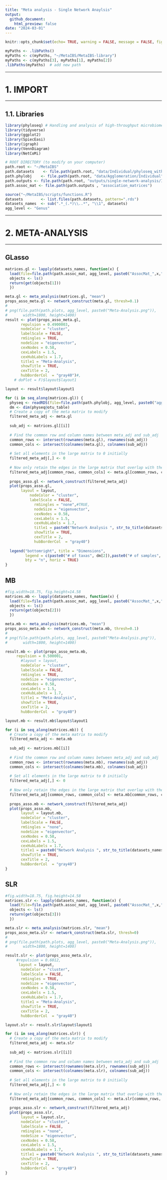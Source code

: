 ```yaml
---
title: "Meta analysis - Single Network Anaylsis"
output: 
  github_document:
    html_preview: false
date: "2024-03-01"
---
```


```r
knitr::opts_chunk$set(echo= TRUE, warning = FALSE, message = FALSE, fig.path="../../../outputs/single-network-analysis/Individual/plots/Genus/") 
```

```r
myPaths <- .libPaths()
myPaths <- c(myPaths, "~/MetaIBS/MetaIBS-library")
myPaths <- c(myPaths[3], myPaths[1], myPaths[2])
.libPaths(myPaths)  # add new path
```

***********
# 1. IMPORT
***********

## 1.1. Libraries

```r
library(phyloseq) # Handling and analysis of high-throughput microbiome census data.
library(tidyverse)
library(ggplot2)
library(SpiecEasi)
library(igraph)
library(VennDiagram)
library(NetCoMi)
```

```r
# ROOT DIRECTORY (to modify on your computer)
path.root <- "~/MetaIBS"
path.datasets    <- file.path(path.root, "data/Individual/phyloseq_without_tree")
path.phylobj    <- file.path(path.root, "data/Agglomeration/Individual")
path.outputs <- file.path(path.root, "outputs/single-network-analysis/Individual")
path.assoc_mat <- file.path(path.outputs , "association_matrices")

source("~/MetaIBS/scripts/functions.R")
datasets        <- list.files(path.datasets, pattern=".rds")
datasets_names  <- sub(".*_(.*)\\..*", "\\1", datasets)
agg_level <- "Genus"
```


******************
# 2. META-ANALYSIS
******************

## GLasso


```r
matrices.gl <- lapply(datasets_names, function(x) {
  load(file=file.path(path.assoc_mat, agg_level, paste0("AssocMat_",x,".RData")))
  objects <- ls()
  return(get(objects[1]))
  })

meta.gl <- meta_analysis(matrices.gl, "mean")
props_asso_meta.gl <- network_construct(meta.gl, thresh=0.1)
# 
# png(file.path(path.plots, agg_level, paste0("Meta-Analysis.png")),
#       width=1800, height=1400)
result <- plot(props_asso_meta.gl,
       repulsion = 0.4900003,
       nodeColor = "cluster",
       labelScale = FALSE,
       rmSingles = TRUE,
       nodeSize = "eigenvector",
       cexNodes = 0.58,
       cexLabels = 1.5,
       cexHubLabels = 1.7,
       title1 = "Meta-Analysis",
       showTitle = TRUE,
       cexTitle = 2,
       hubBorderCol  = "gray40")#,
    # doPlot = F)$layout$layout1


```


```r
layout <- result$layout$layout1

for (i in seq_along(matrices.gl)) {
  physeq <- readRDS(file=file.path(path.phylobj, agg_level, paste0("agglo_",datasets_names[i],".rds")))
  dm <- dim(physeq@otu_table)
  # Create a copy of the meta matrix to modify
  filtered_meta_adj <- meta.gl
  
  sub_adj <- matrices.gl[[i]]
  
  # Find the common row and column names between meta_adj and sub_adj
  common_rows <- intersect(rownames(meta.gl), rownames(sub_adj))
  common_cols <- intersect(colnames(meta.gl), colnames(sub_adj))
  
  # Set all elements in the large matrix to 0 initially
  filtered_meta_adj[,] <- 0
  
  # Now only retain the edges in the large matrix that overlap with the small matrix
  filtered_meta_adj[common_rows, common_cols] <- meta.gl[common_rows, common_cols] * (sub_adj[common_rows, common_cols] != 0)
  
  props_asso.gl <- network_construct(filtered_meta_adj)
  plot(props_asso.gl,
       layout = layout,
           nodeColor = "cluster",
           labelScale = FALSE,
             rmSingles = "none",#TRUE,
             nodeSize = "eigenvector",
             cexNodes = 0.58,
             cexLabels = 1.5,
             cexHubLabels = 1.7,
             title1 = paste0("Network Analysis ", str_to_title(datasets_names[i])),
             showTitle = TRUE,
             cexTitle = 2,
             hubBorderCol  = "gray40")
  
  legend("bottomright", title = "Dimensions", 
         legend = c(paste0("# of taxas", dm[2]),paste0("# of samples", dm[1])), 
         bty = "n", horiz = TRUE)
}


```

## MB

```r

#fig.width=18.75, fig.height=14.58
matrices.mb <- lapply(datasets_names, function(x) {
  load(file=file.path(path.assoc_mat, agg_level, paste0("AssocMat_",x,".RData")))
  objects <- ls()
  return(get(objects[2]))
  })

meta.mb <- meta_analysis(matrices.mb, "mean")
props_asso_meta.mb <- network_construct(meta.mb, thresh=0.1)
# 
# png(file.path(path.plots, agg_level, paste0("Meta-Analysis.png")),
#       width=1800, height=1400)

result.mb <- plot(props_asso_meta.mb,
     repulsion = 0.500001,
       #layout = layout,
       nodeColor = "cluster",
       labelScale = FALSE,
       rmSingles = TRUE,
       nodeSize = "eigenvector",
       cexNodes = 0.58,
       cexLabels = 1.5,
       cexHubLabels = 1.7,
       title1 = "Meta-Analysis",
       showTitle = TRUE,
       cexTitle = 2,
       hubBorderCol  = "gray40")

```

```r
layout.mb <- result.mb$layout$layout1

for (i in seq_along(matrices.mb)) {
  # Create a copy of the meta matrix to modify
  filtered_meta_adj <- meta.mb
  
  sub_adj <- matrices.mb[[i]]
  
  # Find the common row and column names between meta_adj and sub_adj
  common_rows <- intersect(rownames(meta.mb), rownames(sub_adj))
  common_cols <- intersect(colnames(meta.mb), colnames(sub_adj))
  
  # Set all elements in the large matrix to 0 initially
  filtered_meta_adj[,] <- 0
  
  # Now only retain the edges in the large matrix that overlap with the small matrix
  filtered_meta_adj[common_rows, common_cols] <- meta.mb[common_rows, common_cols] * (sub_adj[common_rows, common_cols] != 0)
  
  props_asso.mb <- network_construct(filtered_meta_adj)
  plot(props_asso.mb,
       layout = layout.mb,
       nodeColor = "cluster",
       labelScale = FALSE,
       rmSingles = "none",
       nodeSize = "eigenvector",
       cexNodes = 0.58,
       cexLabels = 1.5,
       cexHubLabels = 1.7,
       title1 = paste0("Network Analysis ", str_to_title(datasets_names[i])),
       showTitle = TRUE,
       cexTitle = 2,
       hubBorderCol  = "gray40")
}

```


## SLR

```r

#fig.width=18.75, fig.height=14.58
matrices.slr <- lapply(datasets_names, function(x) {
  load(file=file.path(path.assoc_mat, agg_level, paste0("AssocMat_",x,".RData")))
  objects <- ls()
  return(get(objects[3]))
  })

meta.slr <- meta_analysis(matrices.slr, "mean")
props_asso_meta.slr <- network_construct(meta.slr, thresh=0)
# 
# png(file.path(path.plots, agg_level, paste0("Meta-Analysis.png")),
#       width=1800, height=1400)

result.slr <- plot(props_asso_meta.slr,
     #repulsion = 0.6012,
      layout = layout,
       nodeColor = "cluster",
       labelScale = FALSE,
       rmSingles = TRUE,
       nodeSize = "eigenvector",
       cexNodes = 0.58,
       cexLabels = 1.5,
       cexHubLabels = 1.7,
       title1 = "Meta-Analysis",
       showTitle = TRUE,
       cexTitle = 2,
       hubBorderCol  = "gray40")

```

```r
layout.slr <- result.slr$layout$layout1

for (i in seq_along(matrices.slr)) {
  # Create a copy of the meta matrix to modify
  filtered_meta_adj <- meta.slr
  
  sub_adj <- matrices.slr[[i]]
  
  # Find the common row and column names between meta_adj and sub_adj
  common_rows <- intersect(rownames(meta.slr), rownames(sub_adj))
  common_cols <- intersect(colnames(meta.slr), colnames(sub_adj))
  
  # Set all elements in the large matrix to 0 initially
  filtered_meta_adj[,] <- 0
  
  # Now only retain the edges in the large matrix that overlap with the small matrix
  filtered_meta_adj[common_rows, common_cols] <- meta.slr[common_rows, common_cols] * (sub_adj[common_rows, common_cols] != 0)
  
  props_asso.slr <- network_construct(filtered_meta_adj)
  plot(props_asso.slr,
       layout = layout.slr,
       nodeColor = "cluster",
       labelScale = FALSE,
       rmSingles = "none",
       nodeSize = "eigenvector",
       cexNodes = 0.58,
       cexLabels = 1.5,
       cexHubLabels = 1.7,
       title1 = paste0("Network Analysis ", str_to_title(datasets_names[i])),
       showTitle = TRUE,
       cexTitle = 2,
       hubBorderCol  = "gray40")
}

```
